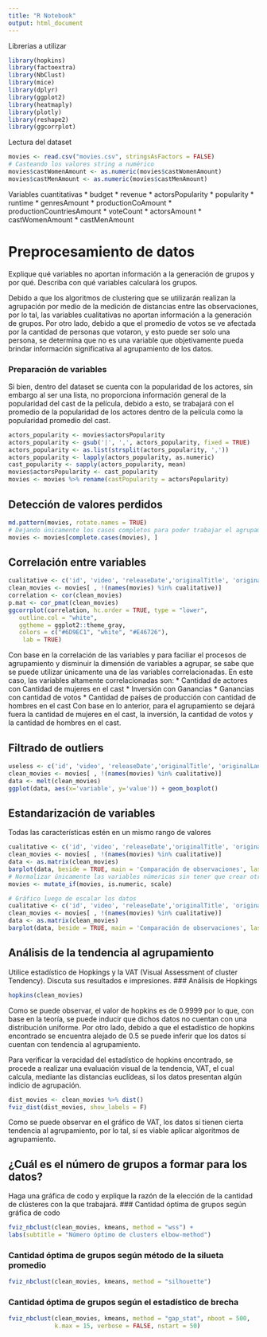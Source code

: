 ```yaml
---
title: "R Notebook"
output: html_document
---
```

Librerias a utilizar
```r
library(hopkins)
library(factoextra)
library(NbClust)
library(mice)
library(dplyr)
library(ggplot2)
library(heatmaply)
library(plotly)
library(reshape2)
library(ggcorrplot)
```
Lectura del dataset
```r
movies <- read.csv("movies.csv", stringsAsFactors = FALSE)
# Casteando los valores string a numérico
movies$castWomenAmount <- as.numeric(movies$castWomenAmount)
movies$castMenAmount <- as.numeric(movies$castMenAmount)
```
Variables cuantitativas
* budget
* revenue
* actorsPopularity
* popularity
* runtime
* genresAmount
* productionCoAmount
* productionCountriesAmount
* voteCount
* actorsAmount
* castWomenAmount
* castMenAmount


# Preprocesamiento de datos
Explique qué variables no aportan información a la generación de grupos y por qué. Describa con qué variables calculará los grupos.

Debido a que los algoritmos de clustering que se utilizarán realizan la agrupación por medio de la medición de distancias entre las observaciones, por lo tal, las variables cualitativas no aportan información a la generación de grupos. Por otro lado, debido a que el promedio de votos se ve afectada por la cantidad de personas que votaron, y esto puede ser solo una persona, se determina que no es una variable que objetivamente pueda brindar información significativa al agrupamiento de los datos.

### Preparación de variables
Si bien, dentro del dataset se cuenta con la popularidad de los actores, sin embargo al ser una lista, no proporciona información general de la popularidad del cast de la película, debido a esto, se trabajará con el promedio de la popularidad de los actores dentro de la película como la popularidad promedio del cast.
```r
actors_popularity <- movies$actorsPopularity
actors_popularity <- gsub('|', ',', actors_popularity, fixed = TRUE)
actors_popularity <- as.list(strsplit(actors_popularity, ','))
actors_popularity <- lapply(actors_popularity, as.numeric)
cast_popularity <- sapply(actors_popularity, mean)
movies$actorsPopularity <- cast_popularity
movies <- movies %>% rename(castPopularity = actorsPopularity)
```

## Detección de valores perdidos
```r
md.pattern(movies, rotate.names = TRUE)
# Dejando únicamente los casos completos para poder trabajar el agrupamiento
movies <- movies[complete.cases(movies), ]
```
## Correlación entre variables
```r
cualitative <- c('id', 'video', 'releaseDate','originalTitle', 'originalLanguage', 'title', 'homePage', 'director', 'genres', 'productionCompany', 'productionCompanyCountry', 'productionCountry', 'actors', 'actorsCharacter', 'voteAvg')
clean_movies <- movies[ , !(names(movies) %in% cualitative)]
correlation <- cor(clean_movies)
p.mat <- cor_pmat(clean_movies)
ggcorrplot(correlation, hc.order = TRUE, type = "lower",
   outline.col = "white",
   ggtheme = ggplot2::theme_gray,
   colors = c("#6D9EC1", "white", "#E46726"),
    lab = TRUE)


```
Con base en la correlación de las variables y para faciliar el procesos de agrupamiento y disminuir la dimensión de variables a agrupar, se sabe que se puede utilizar únicamente una de las variables correlacionadas. En este caso, las variables altamente correlacionadas son:
* Cantidad de actores con Cantidad de mujeres en el cast
* Inversión con Ganancias
* Ganancias con cantidad de votos
* Cantidad de países de producción con cantidad de hombres en el cast
Con base en lo anterior, para el agrupamiento se dejará fuera la cantidad de mujeres en el cast, la inversión, la cantidad de votos y la cantidad de hombres en el cast.

## Filtrado de outliers
```r
useless <- c('id', 'video', 'releaseDate','originalTitle', 'originalLanguage', 'title', 'homePage', 'director', 'genres', 'productionCompany', 'productionCompanyCountry', 'productionCountry', 'actors', 'actorsCharacter', 'voteAvg', 'castWomenAmount', 'budget', 'voteCount', 'castMenAmount', )
clean_movies <- movies[ , !(names(movies) %in% cualitative)]
data <- melt(clean_movies)
ggplot(data, aes(x='variable', y='value')) + geom_boxplot()
```

## Estandarización de variables
Todas las características estén en un mismo rango de valores
```r
cualitative <- c('id', 'video', 'releaseDate','originalTitle', 'originalLanguage', 'title', 'homePage', 'director', 'genres', 'productionCompany', 'productionCompanyCountry', 'productionCountry', 'actors', 'actorsCharacter', 'voteAvg')
clean_movies <- movies[ , !(names(movies) %in% cualitative)]
data <- as.matrix(clean_movies)
barplot(data, beside = TRUE, main = 'Comparación de observaciones', las=2)
# Normalizar únicamente las variables númericas sin tener que crear otro df
movies <- mutate_if(movies, is.numeric, scale)
```
```r
# Gráfico luego de escalar los datos
cualitative <- c('id', 'video', 'releaseDate','originalTitle', 'originalLanguage', 'title', 'homePage', 'director', 'genres', 'productionCompany', 'productionCompanyCountry', 'productionCountry', 'actors', 'actorsCharacter', 'voteAvg')
clean_movies <- movies[ , !(names(movies) %in% cualitative)]
data <- as.matrix(clean_movies)
barplot(data, beside = TRUE, main = 'Comparación de observaciones', las=2)
```
## Análisis de la tendencia al agrupamiento
Utilice estadístico de Hopkings y la VAT (Visual Assessment of cluster Tendency). Discuta sus resultados e impresiones.
### Análisis de Hopkings
```r
hopkins(clean_movies)
```
Como se puede observar, el valor de hopkins es de 0.9999 por lo que, con base en la teoría, se puede inducir que dichos datos no cuentan con una distribución uniforme. Por otro lado, debido a que el estadístico de hopkins encontrado se encuentra alejado de 0.5 se puede inferir que los datos sí cuentan con tendencia al agrupamiento.

Para verificar la veracidad del estadístico de hopkins encontrado, se procede a realizar una evaluación visual de la tendencia, VAT, el cual calcula, mediante las distancias euclídeas, si los datos presentan algún indicio de agrupación.
```r
dist_movies <- clean_movies %>% dist()
fviz_dist(dist_movies, show_labels = F)
```
Como se puede observar en el gráfico de VAT, los datos sí tienen cierta tendencia al agrupamiento, por lo tal, sí es viable aplicar algoritmos de agrupamiento.

## ¿Cuál es el número de grupos a formar para los datos?
Haga una gráfica de codo y explique la razón de la elección de la cantidad de clústeres con la que trabajará.
### Cantidad óptima de grupos según gráfica de codo
```r
fviz_nbclust(clean_movies, kmeans, method = "wss") +
labs(subtitle = "Número óptimo de clusters elbow-method")
```
### Cantidad óptima de grupos según método de la silueta promedio
```r
fviz_nbclust(clean_movies, kmeans, method = "silhouette")
```
### Cantidad óptima de grupos según el estadístico de brecha

```r
fviz_nbclust(clean_movies, kmeans, method = "gap_stat", nboot = 500,
             k.max = 15, verbose = FALSE, nstart = 50)
```
